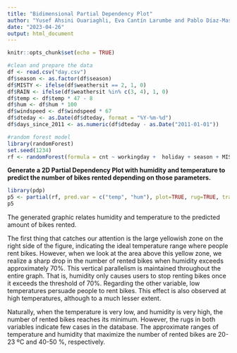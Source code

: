 ---
title: "Bidimensional Partial Dependency Plot"
author: "Yusef Ahsini Ouariaghli, Eva Cantín Larumbe and Pablo Díaz-Masa Valencia"
date: "2023-04-26"
output: html_document
---

```{r setup, include=FALSE}
knitr::opts_chunk$set(echo = TRUE)
```

```{r}
#clean and prepare the data
df <- read.csv("day.csv")
df$season <- as.factor(df$season)
df$MISTY <- ifelse(df$weathersit == 2, 1, 0)
df$RAIN <- ifelse(df$weathersit %in% c(3, 4), 1, 0)
df$temp <- df$temp * 47 - 8
df$hum <- df$hum * 100
df$windspeed <- df$windspeed * 67
df$dteday <- as.Date(df$dteday, format = "%Y-%m-%d")
df$days_since_2011 <- as.numeric(df$dteday - as.Date("2011-01-01"))
```

```{r}
#random forest model
library(randomForest)
set.seed(1234)
rf <- randomForest(formula = cnt ~ workingday +  holiday + season + MISTY + RAIN + temp + hum + windspeed + days_since_2011,                    data = df)
```

**Generate a 2D Partial Dependency Plot with humidity and temperature to predict the number of bikes rented depending on those parameters.**

```{r echo=FALSE, message=FALSE, warning=FALSE}
library(pdp)
p5 <- partial(rf, pred.var = c("temp", "hum"), plot=TRUE, rug=TRUE, train=df)
p5
```

The generated graphic relates humidity and temperature to the predicted amount of bikes rented.

The first thing that catches our attention is the large yellowish zone on the right side of the figure, indicating the ideal temperature range where people rent bikes. However, when we look at the area above this yellow zone, we realize a sharp drop in the number of rented bikes when humidity exceeds approximately 70%. This vertical parallelism is maintained throughout the entire graph. That is, humidity only causes users to stop renting bikes once it exceeds the threshold of 70%. Regarding the other variable, low temperatures persuade people to rent bikes. This effect is also observed at high temperatures, although to a much lesser extent.

Naturally, when the temperature is very low, and humidity is very high, the number of rented bikes reaches its minimum. However, the rugs in both variables indicate few cases in the database.
The approximate ranges of temperature and humidity that maximize the number of rented bikes are 20-23 ºC and 40-50 %, respectively.

